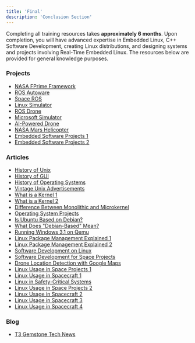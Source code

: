 ```yaml
---
title: 'Final'
description: 'Conclusion Section'
---
```


Completing all training resources takes **approximately 6 months**. Upon completion, you will have advanced 
expertise in Embedded Linux, C++ Software Development, creating Linux distributions, and designing systems 
and projects involving Real-Time Embedded Linux. The resources below are provided for general knowledge 
purposes.

### Projects

- [NASA FPrime Framework](https://nasa.github.io/fprime/features.html)
- [ROS Autoware](https://autoware.org/wp-content/uploads/2024/06/pdf-sral.pdf)
- [Space ROS](https://ntrs.nasa.gov/api/citations/20220017761/downloads/Space_ROS_SciTech.pdf)
- [Linux Simulator](https://github.com/BYU-PCCL/holodeck)
- [ROS Drone](https://github.com/ctu-mrs/mrs_uav_system)
- [Microsoft Simulator](https://microsoft.github.io/AirSim/)
- [AI-Powered Drone](https://wfk.io/neuroflight/)
- [NASA Mars Helicopter](https://dartslab.jpl.nasa.gov/References/pdf/2019-mars-heli.pdf)
- [Embedded Software Projects 1](https://awesome-safety-critical.readthedocs.io/en/latest/index.html)
- [Embedded Software Projects 2](https://github.com/iDoka/awesome-embedded-software)

### Articles

- [History of Unix](https://tr.wikipedia.org/wiki/Unix)
- [History of GUI](https://toastytech.com/guis)
- [History of Operating Systems](https://en.wikipedia.org/wiki/Timeline_of_operating_systems)
- [Vintage Unix Advertisements](https://m4c.pl/blog/unix-advertisements)
- [What is a Kernel 1](https://www.geeksforgeeks.org/kernel-in-operating-system)
- [What is a Kernel 2](https://en.wikipedia.org/wiki/Kernel_(operating_system))
- [Difference Between Monolithic and Microkernel](https://stackoverflow.com/questions/4537850/what-is-difference-between-monolithic-and-micro-kernel)
- [Operating System Projects](https://wiki.osdev.org/Projects)
- [Is Ubuntu Based on Debian?](https://gbtimes.com/is-ubuntu-debian-based/)
- [What Does "Debian-Based" Mean?](https://www.reddit.com/r/linux4noobs/comments/htay4x/what_does_it_mean_that_ubuntu_is_based_on_debian/)
- [Running Windows 3.1 on Qemu](https://popey.com/blog/2024/09/windows-3.11-on-qemu-5.2.0/)
- [Linux Package Management Explained 1](https://geekflare.com/dev/linux-package-manager-explained/)
- [Linux Package Management Explained 2](https://www.baeldung.com/linux/snaps-flatpak-appimage)
- [Software Development on Linux](https://makealinux.app)
- [Software Development for Space Projects](https://www.fastcompany.com/28121/they-write-right-stuff)
- [Drone Location Detection with Google Maps](https://dronenr.com.au/2024/02/19/drone-position-gps-camera-google-maps/)
- [Linux Usage in Space Projects 1](https://hackaday.com/2024/02/10/the-usage-of-embedded-linux-in-spacecraft/)
- [Linux Usage in Spacecraft 1](https://www.embeddedrelated.com/showarticle/1614.php)
- [Linux in Safety-Critical Systems](https://link.springer.com/content/pdf/10.1007/978-1-4020-8157-6_72.pdf)
- [Linux Usage in Space Projects 2](https://www.zdnet.com/article/from-earth-to-orbit-with-linux-and-spacex)
- [Linux Usage in Spacecraft 2](https://www.reddit.com/r/spacex/comments/gxb7j1/we_are_the_spacex_software_team_ask_us_anything)
- [Linux Usage in Spacecraft 3](https://www.reddit.com/r/spacex/comments/ncj4vz/we_are_the_spacex_software_team_ask_us_anything)
- [Linux Usage in Spacecraft 4](https://gemad.medium.com/the-cosmic-tux-how-embedded-linux-is-used-in-the-outer-space-ep1-spacecrafts-4eb5f5a561d7)

### Blog

- [T3 Gemstone Tech News](https://community.t3gemstone.org/c/blog/71)
